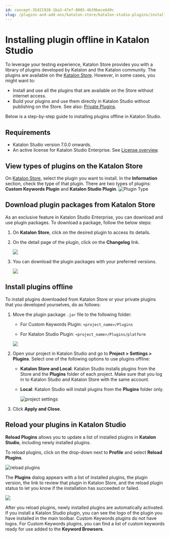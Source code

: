 ```yaml
---
id: concept-35d21928-1ba3-47ef-8085-4b39bece649c
slug: /plugins-and-add-ons/katalon-store/katalon-studio-plugins/installing-plugin-offline-in-katalon-studio
---
```


# Installing plugin offline in Katalon Studio

To leverage your testing experience, Katalon Store provides you with a library of plugins developed by Katalon and the Katalon community. The plugins are available on the [Katalon Store](https://store.katalon.com/). However, in some cases, you might want to:

-   Install and use all the plugins that are available on the Store without internet access.
-   Build your plugins and use them directly in Katalon Studio without publishing on the Store. See also: [Private Plugins](/plugins-and-add-ons/katalon-store/katalon-studio-plugins/private-plugins-in-katalon-studio).

Below is a step-by-step guide to installing plugins offline in Katalon Studio.

## Requirements

-   Katalon Studio version 7.0.0 onwards.
-   An active license for Katalon Studio Enterprise. See [License overview](/administer/katalon-studio-enterprise-and-katalon-runtime-engine-license/license-overview).

## View types of plugins on the Katalon Store

On [Katalon Store](https://store.katalon.com/), select the plugin you want to install. In the **Information** section, check the type of that plugin. There are two types of plugins: **Custom Keywords Plugin** and **Katalon Studio Plugin**. <img src="https://github.com/katalon-studio/docs-images/raw/master/katalon-studio/docs/install-offline-plugin/KS-install-plugin-offline-plugin-type.png" alt="Plugin Type" />

## Download plugin packages from Katalon Store

As an exclusive feature in Katalon Studio Enterprise, you can download and use plugin packages. To download a package, follow the below steps:

1.  On **Katalon Store**, click on the desired plugin to access its details.

2.  On the detail page of the plugin, click on the **Changelog** link.

    <img src="https://github.com/katalon-studio/docs-images/raw/master/katalon-store/docs/user/Gettins%20Started%20Updated%20Images/K.S.E-8.3.0-getting_started_plugin_changelog.png" />

3.  You can download the plugin packages with your preferred versions.

    <img src="https://github.com/katalon-studio/docs-images/raw/master/katalon-store/docs/user/Gettins%20Started%20Updated%20Images/K.S.E-8.3.0-getting_started_plugin_package_download.png" />


## Install plugins offline

To install plugins downloaded from Katalon Store or your private plugins that you developed yourselves, do as follows:

1.  Move the plugin package <code>.jar</code> file to the following folder:

    -   For Custom Keywords Plugin: <code>&lt;project&#95;name&gt;/Plugins</code>

    -   For Katalon Studio Plugin: <code>&lt;project&#95;name&gt;/Plugins/platform</code>
    <img src="/doc_images/Documents/Plugins_And_Add-ons/Katalon_Store/Katalon_Studio_Plugins/Install_Plugin_Offline/image/ks-plugin-folder.png" width={700} />

2.  Open your project in Katalon Studio and go to **Project &gt; Settings &gt; Plugins**. Select one of the following options to use plugins offline:

    -   **Katalon Store and Local**: Katalon Studio installs plugins from the Store and the **Plugins** folder of each project. Make sure that you log in to Katalon Studio and Katalon Store with the same account.

    -   **Local**: Katalon Studio will install plugins from the **Plugins** folder only.

        <img src="https://github.com/katalon-studio/docs-images/raw/master/katalon-studio/docs/install-offline-plugin/KS-install-plugin-offline-project%20settings.png" width={600} alt="project settings" />

3.  Click **Apply and Close**.


## Reload your plugins in Katalon Studio

**Reload Plugins** allows you to update a list of installed plugins in **Katalon Studio**, including newly installed plugins.

To reload plugins, click on the drop-down next to **Profile** and select **Reload Plugins**.

<img src="/doc_images/Documents/Plugins_And_Add-ons/Katalon_Store/Access_To_Katalon_Store_In_Katalon_Studio/image/ks-reload-plugins.png" width={300} alt="reload plugins" />

The **Plugins** dialog appears with a list of installed plugins, the plugin version, the link to review that plugin in Katalon Store, and the reload plugin status to let you know if the installation has succeeded or failed.

<img src="https://github.com/katalon-studio/docs-images/raw/master/katalon-store/docs/user/access-store-in-KS/reload-plugin-result.png" width={700} />

After you reload plugins, newly installed plugins are automatically activated. If you install a Katalon Studio plugin, you can see the logo of the plugin you have installed in the main toolbar. Custom Keywords plugins do not have logos. For Custom Keywords plugins​, you can find a list of custom keywords ready for use added to the **Keyword Browsers**​.